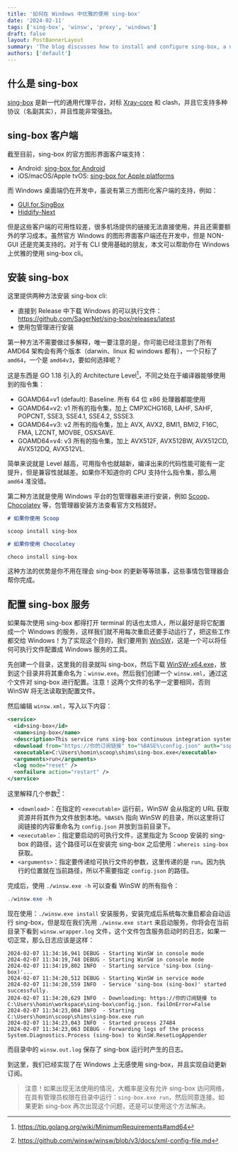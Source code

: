 ```yaml
---
title: '如何在 Windows 中优雅的使用 sing-box'
date: '2024-02-11'
tags: ['sing-box', 'winsw', 'proxy', 'windows']
draft: false
layout: PostBannerLayout
summary: 'The blog discusses how to install and configure sing-box, a next-generation universal proxy platform, on Windows using direct download or package managers, and outlines setting it up as a Windows service for automatic execution using WinSW.'
authors: ['default']
---
```


## 什么是 sing-box

[sing-box](https://github.com/SagerNet/sing-box) 是新一代的通用代理平台，对标 [Xray-core](https://github.com/XTLS/Xray-core) 和 clash，并且它支持多种协议（名副其实），并且性能非常强劲。

## sing-box 客户端

截至目前，sing-box 的官方图形界面客户端支持：

- Android: [sing-box for Android](https://sing-box.sagernet.org/zh/clients/android/)
- iOS/macOS/Apple tvOS: [sing-box for Apple platforms](https://sing-box.sagernet.org/zh/clients/apple/)

而 Windows 桌面端仍在开发中，虽说有第三方图形化客户端的支持，例如：

- [GUI.for.SingBox](https://github.com/GUI-for-Cores/GUI.for.SingBox)
- [Hiddify-Next](https://github.com/hiddify/hiddify-next)

但是这些客户端的可用性较差，很多机场提供的链接无法直接使用，并且还需要额外的学习成本。虽然官方 Windows 的图形界面客户端还在开发中，但是 NON-GUI 还是完美支持的。对于有 CLI 使用基础的朋友，本文可以帮助你在 Windows 上优雅的使用 sing-box cli。

## 安装 sing-box

这里提供两种方法安装 sing-box cli:

- 直接到 Release 中下载 Windows 的可以执行文件：https://github.com/SagerNet/sing-box/releases/latest
- 使用包管理进行安装

第一种方法不需要做过多解释，唯一要注意的是，你可能已经注意到了所有 AMD64 架构会有两个版本（darwin、linux 和 windows 都有），一个只标了 `amd64`，一个是 `amd64v3`，要如何选择呢？

这是东西是 GO 1.18 引入的 Architecture Level[^1]，不同之处在于编译器能够使用到的指令集：

- GOAMD64=v1 (default): Baseline. 所有 64 位 x86 处理器都能使用
- GOAMD64=v2: v1 所有的指令集，加上 CMPXCHG16B, LAHF, SAHF, POPCNT, SSE3, SSE4.1, SSE4.2, SSSE3.
- GOAMD64=v3: v2 所有的指令集，加上 AVX, AVX2, BMI1, BMI2, F16C, FMA, LZCNT, MOVBE, OSXSAVE.
- GOAMD64=v4: v3 所有的指令集，加上 AVX512F, AVX512BW, AVX512CD, AVX512DQ, AVX512VL.

简单来说就是 Level 越高，可用指令也就越新，编译出来的代码性能可能有一定提升，但是兼容性就越差。如果你不知道你的 CPU 支持什么指令集，那么用 `amd64` 准没错。

第二种方法就是使用 Windows 平台的包管理器来进行安装，例如 [Scoop](https://scoop.sh/)、[Chocolatey](https://chocolatey.org/) 等，包管理器安装方法查看官方文档就好。

```markdown
# 如果你使用 Scoop

scoop install sing-box

# 如果你使用 Chocolatey

choco install sing-box
```

这种方法的优势是你不用在理会 sing-box 的更新等等琐事，这些事情包管理器会帮你完成。

## 配置 sing-box 服务

如果每次使用 sing-box 都得打开 terminal 的话也太烦人，所以最好是将它配置成一个 Windows 的服务，这样我们就不用每次重启还要手动运行了，把这些工作都交给 Windows！为了实现这个目的，我们要用到 [WinSW](https://github.com/winsw/winsw)，这是一个可以将任何可执行文件配置成 Windows 服务的工具。

先创建一个目录，这里我的目录就叫 sing-box，然后下载 [WinSW-x64.exe](https://github.com/winsw/winsw/releases/tag/v2.12.0)，放到这个目录并将其重命名为：`winsw.exe`。然后我们创建一个 `winsw.xml`，通过这个文件对 sing-box 进行配置。注意！这两个文件的名字一定要相同，否则 WinSW 将无法读取到配置文件。

然后编辑 `winsw.xml`，写入以下内容：

```xml
<service>
  <id>sing-box</id>
  <name>sing-box</name>
  <description>This service runs sing-box continuous integration system.</description>
  <download from="https://你的订阅链接" to="%BASE%\config.json" auth="sspi" />
  <executable>C:\Users\homin\scoop\shims\sing-box.exe</executable>
  <arguments>run</arguments>
  <log mode="reset" />
  <onfailure action="restart" />
</service>
```

这里解释几个参数[^2]：

- `<download>`：在指定的 `<executable>` 运行前，WinSW 会从指定的 URL 获取资源并将其作为文件放到本地。`%BASE%` 指向 WinSW 的目录，所以这里将订阅链接的内容重命名为 `config.json` 并放到当前目录下。
- `<executable>`：指定要启动的可执行文件，这里指定为 Scoop 安装的 sing-box 的路径，这个路径可以在安装完 sing-box 之后使用：`whereis sing-box` 获取。
- `<arguments>`：指定要传递给可执行文件的参数，这里传递的是 `run`。因为执行的位置就在当前路径，所以不需要指定 `config.json` 的路径。

完成后，使用 `./winsw.exe -h` 可以查看 WinSW 的所有指令：

```powershell
./winsw.exe -h
```

现在使用：`./winsw.exe install` 安装服务，安装完成后系统每次重启都会自动运行 sing-box，但是现在我们先用 `./winsw.exe start` 来启动服务，你将会在当前目录下看到 `winsw.wrapper.log` 文件，这个文件包含服务启动时的日志，如果一切正常，那么日志应该是这样：

```
2024-02-07 11:34:16,941 DEBUG - Starting WinSW in console mode
2024-02-07 11:34:19,748 DEBUG - Starting WinSW in console mode
2024-02-07 11:34:19,802 INFO  - Starting service 'sing-box (sing-box)'...
2024-02-07 11:34:20,512 DEBUG - Starting WinSW in service mode
2024-02-07 11:34:20,559 INFO  - Service 'sing-box (sing-box)' started successfully.
2024-02-07 11:34:20,629 INFO  - Downloading: https://你的订阅链接 to C:\Users\homin\workspace\sing-box\config.json. failOnError=False
2024-02-07 11:34:23,004 INFO  - Starting C:\Users\homin\scoop\shims\sing-box.exe run
2024-02-07 11:34:23,043 INFO  - Started process 27484
2024-02-07 11:34:23,063 DEBUG - Forwarding logs of the process System.Diagnostics.Process (sing-box) to WinSW.ResetLogAppender
```

而目录中的 `winsw.out.log` 保存了 sing-box 运行时产生的日志。

到这里，我们已经实现了在 Windows 上无感使用 sing-box，并且实现自动更新订阅。

> 注意！如果出现无法使用的情况，大概率是没有允许 sing-box 访问网络，在具有管理员权限在目录中运行：`sing-box.exe run`，然后同意连接。如果更新 sing-box 再次出现这个问题，还是可以使用这个方法解决。

[^1]: https://tip.golang.org/wiki/MinimumRequirements#amd64
[^2]: https://github.com/winsw/winsw/blob/v3/docs/xml-config-file.md
